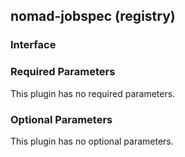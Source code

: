 ## nomad-jobspec (registry)

### Interface

### Required Parameters

This plugin has no required parameters.

### Optional Parameters

This plugin has no optional parameters.
